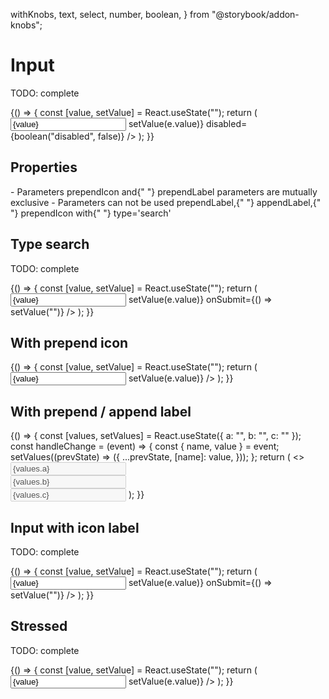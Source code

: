   withKnobs,
  text,
  select,
  number,
  boolean,
} from "@storybook/addon-knobs";



<Meta title="Atomic components/Input" component={Input} />

# Input

TODO: complete

<Preview>
  <Story name="default" parameters={{ decorators: [withKnobs, withA11y] }}>
    {() => {
      const [value, setValue] = React.useState("");
      return (
        <Input
          type={select("type", [
            "text",
            "tel",
            "number",
            "password",
            "email",
            "search",
          ])}
          appearance={select("appearance", [
            "default",
            "warning",
            "danger",
            "validation_loading",
            "validation_success",
            "validation_error",
          ])}
          helpText={text("helpText", "some helper text")}
          value={value}
          label={text("label", "Label")}
          placeholder={text("placeholder", "placeholder")}
          multiRows={boolean("multiRows", false)}
          rows={number("rows", 1)}
          focused={boolean("focused", false)}
          autoCapitalize={boolean("autoCapitalize", false)}
          autoCorrect={boolean("autoCorrect", false)}
          name="name"
          onChange={(e) => setValue(e.value)}
          disabled={boolean("disabled", false)}
        />
      );
    }}
  </Story>
</Preview>

## Properties

<Props of={Input.type} />
<Text>
  - Parameters <Text appearance="primary">prependIcon </Text> and{" "}
  <Text appearance="primary"> prependLabel </Text> parameters are mutually
  exclusive
</Text>
<Text>
  - Parameters can not be used <Text appearance="primary">prependLabel</Text>,{" "}
  <Text appearance="primary">appendLabel</Text>,{" "}
  <Text appearance="primary">prependIcon</Text> with{" "}
  <Text appearance="primary">type=&apos;search&apos;</Text>
</Text>

## Type search

TODO: complete

<Preview withToolbar>
  <Story name="type search" parameters={{ decorators: [withKnobs, withA11y] }}>
    {() => {
      const [value, setValue] = React.useState("");
      return (
        <Input
          type="search"
          appearance={select("appearance", [
            "default",
            "warning",
            "danger",
            "validation_loading",
            "validation_success",
            "validation_error",
          ])}
          helpText={text("helpText", "some helper text")}
          placeholder="placeholder"
          name="name"
          value={value}
          onChange={(e) => setValue(e.value)}
          onSubmit={() => setValue("")}
        />
      );
    }}
  </Story>
</Preview>

## With prepend icon

<Preview withToolbar>
  <Story name="with prepend icon">
    {() => {
      const [value, setValue] = React.useState("");
      return (
        <Input
          label="Label"
          prependIcon={ArrowRightIcon}
          value={value}
          appearance={select("appearance", [
            "default",
            "warning",
            "danger",
            "validation_loading",
            "validation_success",
            "validation_error",
          ])}
          helpText={text("helpText", "some helper text")}
          placeholder="placeholder"
          name="name"
          onChange={(e) => setValue(e.value)}
        />
      );
    }}
  </Story>
</Preview>

## With prepend / append label

<Preview withToolbar>
  <Story name="with prepend / append label">
    {() => {
      const [values, setValues] = React.useState({ a: "", b: "", c: "" });
      const handleChange = (event) => {
        const { name, value } = event;
        setValues((prevState) => ({
          ...prevState,
          [name]: value,
        }));
      };
      return (
        <>
          <Input
            label="Label"
            appearance={select("appearance", [
              "default",
              "warning",
              "danger",
              "validation_loading",
              "validation_success",
              "validation_error",
            ])}
            helpText={text("helpText", "some helper text")}
            prependLabel={select("prependLabel", ["$", "R$", "U$S"], "$")}
            appendLabel={select("appendLabel", ["cm", "kg"], "cm")}
            inputMode="decimal"
            value={values.a}
            placeholder="placeholder"
            name="a"
            onChange={handleChange}
            disabled={boolean("disabled", false)}
          />
          <br />
          <Input
            label="Label"
            prependLabel={select("prependLabel2", ["$", "R$", "U$S"], "U$S")}
            appearance={select("appearance", [
              "default",
              "warning",
              "danger",
              "validation_loading",
              "validation_success",
              "validation_error",
            ])}
            helpText={text("helpText", "some helper text")}
            inputMode="decimal"
            value={values.b}
            placeholder="placeholder"
            name="b"
            onChange={handleChange}
            disabled={boolean("disabled", false)}
          />
          <br />
          <Input
            label="Label"
            appearance={select("appearance", [
              "default",
              "warning",
              "danger",
              "validation_loading",
              "validation_success",
              "validation_error",
            ])}
            helpText={text("helpText", "some helper text")}
            appendLabel={select("appendLabel2", ["cm", "kg"], "kg")}
            inputMode="decimal"
            value={values.c}
            placeholder="placeholder"
            name="c"
            onChange={handleChange}
            disabled={boolean("disabled", false)}
          />
        </>
      );
    }}
  </Story>
</Preview>

## Input with icon label

TODO: complete

<Preview withToolbar>
  <Story
    name="with icon label"
    parameters={{ decorators: [withKnobs, withA11y] }}
  >
    {() => {
      const [value, setValue] = React.useState("");
      return (
        <Input
          label="input label"
          appearance={select("appearance", [
            "default",
            "warning",
            "danger",
            "validation_loading",
            "validation_success",
            "validation_error",
          ])}
          helpText={text("helpText", "some helper text")}
          labelIcon={EyeIcon}
          placeholder="placeholder"
          name="name"
          value={value}
          onChange={(e) => setValue(e.value)}
          onSubmit={() => setValue("")}
        />
      );
    }}
  </Story>
</Preview>

## Stressed

TODO: complete

<Preview withToolbar>
  <Story name="stressed">
    {() => {
      const [value, setValue] = React.useState("");
      return (
        <Input
          label={LOREM_STRESS}
          value={value}
          name="name"
          placeholder="placeholder"
          onChange={(e) => setValue(e.value)}
        />
      );
    }}
  </Story>
</Preview>
